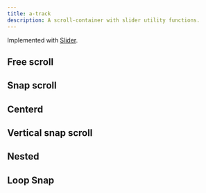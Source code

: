 ```yaml
---
title: a-track
description: A scroll-container with slider utility functions.
---
```



<Pills>
  <Lit />
</Pills>

<Elements />

Implemented with [Slider](/sv-frontend-library/mono/components/slider).

<TSDocs source="/elements/packages/track/src/Track.ts" />

<div class="not-content box">
  <h2>Free scroll</h2>
  <a-track overflowscroll>
    <div>
      <canvas class="bg-slate-500 m-1" />
    </div>
    <div>
      <canvas class="bg-slate-500 m-1" />
    </div>
    <div>
      <canvas class="bg-slate-500 m-1" />
    </div>
    <div>
      <canvas class="bg-slate-500 m-1" />
    </div>
    <div>
      <canvas class="bg-slate-500 m-1" />
    </div>
    <div>
      <canvas class="bg-slate-500 m-1" />
    </div>
  </a-track>
</div>

<div class="not-content box">
  <h2>Snap scroll</h2>
  <a-track value="1" snap class="images max-w-[100vw]">
    <div class="flex-none pr-4">
      <canvas width={260} height={280} class="bg-slate-500" />
    </div>
    <div class="flex-none pr-4">
      <canvas width={260} height={280} class="bg-slate-500" />
    </div>
    <div class="flex-none pr-4">
      <canvas width={260} height={280} class="bg-slate-500" />
    </div>
    <div class="flex-none pr-4">
      <canvas width={260} height={280} class="bg-slate-500" />
    </div>
    <div class="flex-none pr-4">
      <canvas width={260} height={280} class="bg-slate-500" />
    </div>
    <div class="flex-none pr-4">
      <canvas width={260} height={280} class="bg-slate-500" />
    </div>
    <div class="flex-none pr-4">
      <canvas width={260} height={280} class="bg-slate-500" />
    </div>
    <div class="flex-none pr-4">
      <canvas width={260} height={280} class="bg-slate-500" />
    </div>
    <div class="flex-none pr-4">
      <canvas width={260} height={280} class="bg-slate-500" />
    </div>
    <div class="flex-none pr-4">
      <canvas width={260} height={280} class="bg-slate-500" />
    </div>
    <div class="flex-none pr-4">
      <canvas width={260} height={280} class="bg-slate-500" />
    </div>
    <div class="flex-none pr-4">
      <canvas width={260} height={280} class="bg-slate-500" />
    </div>
    <div class="flex-none pr-4">
      <canvas width={260} height={280} class="bg-slate-500" />
    </div>
    <div class="flex-none pr-4">
      <canvas width={260} height={280} class="bg-slate-500" />
    </div>
  </a-track>
</div>

<div class="not-content box overflow-hidden">
  <h2>Centerd</h2>
  <a-track value="1" snap class="images max-w-[100vw] ml-[calc(50%-150px)] overflow-visible w-[278px]">
    <div class="flex-none pr-4">
      <canvas width={260} height={280} class="bg-slate-500" />
    </div>
    <div class="flex-none pr-4">
      <canvas width={260} height={280} class="bg-slate-500" />
    </div>
    <div class="flex-none pr-4">
      <canvas width={260} height={280} class="bg-slate-500" />
    </div>
    <div class="flex-none pr-4">
      <canvas width={260} height={280} class="bg-slate-500" />
    </div>
    <div class="flex-none pr-4">
      <canvas width={260} height={280} class="bg-slate-500" />
    </div>
    <div class="flex-none pr-4">
      <canvas width={260} height={280} class="bg-slate-500" />
    </div>
    <div class="flex-none pr-4">
      <canvas width={260} height={280} class="bg-slate-500" />
    </div>
    <div class="flex-none pr-4">
      <canvas width={260} height={280} class="bg-slate-500" />
    </div>
    <div class="flex-none pr-4">
      <canvas width={260} height={280} class="bg-slate-500" />
    </div>
    <div class="flex-none pr-4">
      <canvas width={260} height={280} class="bg-slate-500" />
    </div>
    <div class="flex-none pr-4">
      <canvas width={260} height={280} class="bg-slate-500" />
    </div>
    <div class="flex-none pr-4">
      <canvas width={260} height={280} class="bg-slate-500" />
    </div>
    <div class="flex-none pr-4">
      <canvas width={260} height={280} class="bg-slate-500" />
    </div>
    <div class="flex-none pr-4">
      <canvas width={260} height={280} class="bg-slate-500" />
    </div>
  </a-track>
</div>

<div class="not-content box">
  <h2>Vertical snap scroll</h2>
  <a-track snap
        class="flex h-[250px] w-[250px] flex-col overflow-hidden"
        value="1"
        vertical>
    <div class="flex-none py-2 font-bold">
      <canvas width={200} height={64} class="bg-slate-500 m-1" />
    </div>
    <div class="flex-none py-2 font-bold">
      <canvas width={200} height={64} class="bg-slate-500 m-1" />
    </div>
    <div class="flex-none py-2 font-bold">
      <canvas width={200} height={64} class="bg-slate-500 m-1" />
    </div>
    <div class="flex-none py-2 font-bold">
      <canvas width={200} height={64} class="bg-slate-500 m-1" />
    </div>
    <div class="flex-none py-2 font-bold">
      <canvas width={200} height={64} class="bg-slate-500 m-1" />
    </div>
    <div class="flex-none py-2 font-bold">
      <canvas width={200} height={64} class="bg-slate-500 m-1" />
    </div>
    <div class="flex-none py-2 font-bold">
      <canvas width={200} height={64} class="bg-slate-500 m-1" />
    </div>
    <div class="flex-none py-2 font-bold">
      <canvas width={200} height={64} class="bg-slate-500 m-1" />
    </div>
    <div class="flex-none py-2 font-bold">
      <canvas width={200} height={64} class="bg-slate-500 m-1" />
    </div>
  </a-track>
</div>

<div class="not-content box">
  <h2>Nested</h2>
  <a-track value="1" snap class="images max-w-[100vw]">
    <div class="flex-none pr-4">
      <canvas width={260} height={280} class="bg-slate-500" />
    </div>
    <div class="flex-none pr-4">
      <a-track snap
        class="flex h-[280px] flex-col overflow-hidden"
        value="1"
        vertical>
        <div class="flex-none pb-2 font-bold">
          <canvas width={200} height={64} class="bg-slate-500" />
        </div>
        <div class="flex-none pb-2 font-bold">
          <canvas width={200} height={64} class="bg-slate-500" />
        </div>
        <div class="flex-none pb-2 font-bold">
          <canvas width={200} height={64} class="bg-slate-500" />
        </div>
        <div class="flex-none pb-2 font-bold">
          <canvas width={200} height={64} class="bg-slate-500" />
        </div>
        <div class="flex-none pb-2 font-bold">
          <canvas width={200} height={64} class="bg-slate-500" />
        </div>
        <div class="flex-none pb-2 font-bold">
          <canvas width={200} height={64} class="bg-slate-500" />
        </div>
        <div class="flex-none pb-2 font-bold">
          <canvas width={200} height={64} class="bg-slate-500" />
        </div>
        <div class="flex-none pb-2 font-bold">
          <canvas width={200} height={64} class="bg-slate-500" />
        </div>
        <div class="flex-none pb-2 font-bold">
          <canvas width={200} height={64} class="bg-slate-500" />
        </div>
      </a-track>
    </div>
    <div class="flex-none pr-4">
      <canvas width={260} height={280} class="bg-slate-500" />
    </div>
    <div class="flex-none pr-4">
      <canvas width={260} height={280} class="bg-slate-500" />
    </div>
    <div class="flex-none pr-4">
      <canvas width={260} height={280} class="bg-slate-500" />
    </div>
    <div class="flex-none pr-4">
      <canvas width={260} height={280} class="bg-slate-500" />
    </div>
    <div class="flex-none pr-4">
      <canvas width={260} height={280} class="bg-slate-500" />
    </div>
  </a-track>
</div>

<div class="not-content box">
  <h2>Loop Snap</h2>
  <a-track snap loop>
    <div class="flex-none w-full">
      <canvas width={720} height={480} class="w-full bg-slate-500" />
    </div>
    <div class="flex-none w-full">
      <canvas width={720} height={480} class="w-full bg-slate-400" />
    </div>
    <div class="flex-none w-full">
      <canvas width={720} height={480} class="w-full bg-slate-300" />
    </div>
    <div class="flex-none w-full">
      <canvas width={720} height={480} class="w-full bg-slate-200" />
    </div>
    <div class="flex-none w-full">
      <canvas width={720} height={480} class="w-full bg-slate-100" />
    </div>
    <div class="flex-none w-full">
      <canvas width={720} height={480} class="w-full bg-slate-600" />
    </div>
  </a-track>
</div>

